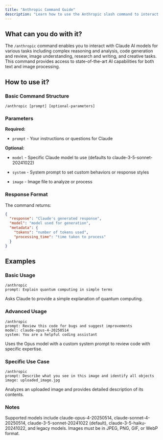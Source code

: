 ```yaml
---
title: "Anthropic Command Guide"
description: "Learn how to use the Anthropic slash command to interact with Claude AI models"
---
```


## What can you do with it?

The `/anthropic` command enables you to interact with Claude AI models for various tasks including complex reasoning and analysis, code generation and review, image understanding, research and writing, and creative tasks. This command provides access to state-of-the-art AI capabilities for both text and image processing.

## How to use it?

### Basic Command Structure
```
/anthropic [prompt] [optional-parameters]
```

### Parameters

**Required:**

- `prompt` - Your instructions or questions for Claude

**Optional:**

- `model` - Specific Claude model to use (defaults to claude-3-5-sonnet-20241022)

- `system` - System prompt to set custom behaviors or response styles

- `image` - Image file to analyze or process

### Response Format

The command returns:
```json
{
  "response": "Claude's generated response",
  "model": "model used for generation",
  "metadata": {
    "tokens": "number of tokens used",
    "processing_time": "time taken to process"
  }
}
```

## Examples

### Basic Usage
```
/anthropic
prompt: Explain quantum computing in simple terms
```
Asks Claude to provide a simple explanation of quantum computing.

### Advanced Usage
```
/anthropic
prompt: Review this code for bugs and suggest improvements
model: claude-opus-4-20250514
system: You are a helpful coding assistant
```
Uses the Opus model with a custom system prompt to review code with specific expertise.

### Specific Use Case
```
/anthropic
prompt: Describe what you see in this image and identify all objects
image: uploaded_image.jpg
```
Analyzes an uploaded image and provides detailed description of its contents.

### Notes 

Supported models include claude-opus-4-20250514, claude-sonnet-4-20250514, claude-3-5-sonnet-20241022 (default), claude-3-5-haiku-20241022, and legacy models. Images must be in JPEG, PNG, GIF, or WebP format. 